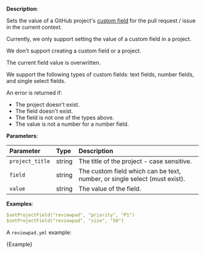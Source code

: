 
**Description**:

Sets the value of a GitHub project's [custom field](https://docs.github.com/en/issues/planning-and-tracking-with-projects/understanding-fields) 
for the pull request / issue in the current context.

Currently, we only support setting the value of a custom field in a project.

We don't support creating a custom field or a project.

The current field value is overwritten.

We support the following types of custom fields: text fields, number fields, and single select fields.

An error is returned if:
 - The project doesn't exist.
 - The field doesn't exist.
 - The field is not one of the types above.
 - The value is not a number for a number field.

**Parameters**:

| Parameter       | Type    | Description                                                                |
| :-------------- | :------ | :------------------------------------------------------------------------- |
| `project_title` | string  | The title of the project - case sensitive.                                 |
| `field`         | string  | The custom field which can be text, number, or single select (must exist). |
| `value`         | string  | The value of the field.                                                   |

**Examples**:

```yml
$setProjectField("reviewpad", "priority", "P1")
$setProjectField("reviewpad", "size", "50")
```

A `reviewpad.yml` example:

<CodeBlock language="yml" title="reviewpad.yml">{Example}</CodeBlock>
